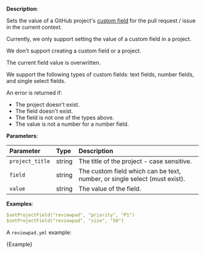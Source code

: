 
**Description**:

Sets the value of a GitHub project's [custom field](https://docs.github.com/en/issues/planning-and-tracking-with-projects/understanding-fields) 
for the pull request / issue in the current context.

Currently, we only support setting the value of a custom field in a project.

We don't support creating a custom field or a project.

The current field value is overwritten.

We support the following types of custom fields: text fields, number fields, and single select fields.

An error is returned if:
 - The project doesn't exist.
 - The field doesn't exist.
 - The field is not one of the types above.
 - The value is not a number for a number field.

**Parameters**:

| Parameter       | Type    | Description                                                                |
| :-------------- | :------ | :------------------------------------------------------------------------- |
| `project_title` | string  | The title of the project - case sensitive.                                 |
| `field`         | string  | The custom field which can be text, number, or single select (must exist). |
| `value`         | string  | The value of the field.                                                   |

**Examples**:

```yml
$setProjectField("reviewpad", "priority", "P1")
$setProjectField("reviewpad", "size", "50")
```

A `reviewpad.yml` example:

<CodeBlock language="yml" title="reviewpad.yml">{Example}</CodeBlock>
